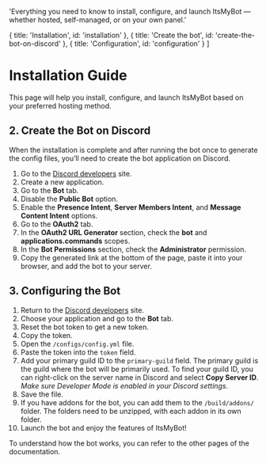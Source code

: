 
  'Everything you need to know to install, configure, and launch ItsMyBot — whether hosted, self-managed, or on your own panel.'

  { title: 'Installation', id: 'installation' },
  { title: 'Create the bot', id: 'create-the-bot-on-discord' },
  { title: 'Configuration', id: 'configuration' }
]

# Installation Guide

This page will help you install, configure, and launch ItsMyBot based on your preferred hosting method.

<Hosting />

## 2. Create the Bot on Discord
When the installation is complete and after running the bot once to generate the config files, you’ll need to create the bot application on Discord.
1. Go to the [Discord developers](https://discord.com/developers/applications) site.
2. Create a new application.
3. Go to the **Bot** tab.
4. Disable the **Public Bot** option.
5. Enable the **Presence Intent**, **Server Members Intent**, and **Message Content Intent** options.
6. Go to the **OAuth2** tab.
7. In the **OAuth2 URL Generator** section, check the **bot** and **applications.commands** scopes.
8. In the **Bot Permissions** section, check the **Administrator** permission.
9. Copy the generated link at the bottom of the page, paste it into your browser, and add the bot to your server.

## 3. Configuring the Bot
1. Return to the [Discord developers](https://discord.com/developers/applications) site.
2. Choose your application and go to the **Bot** tab.
3. Reset the bot token to get a new token.
4. Copy the token.
5. Open the `/configs/config.yml` file.
6. Paste the token into the `token` field.
7. Add your primary guild ID to the `primary-guild` field. The primary guild is the guild where the bot will be primarily used. To find your guild ID, you can right-click on the server name in Discord and select **Copy Server ID**. *Make sure Developer Mode is enabled in your Discord settings*.
8. Save the file.
9. If you have addons for the bot, you can add them to the `/build/addons/` folder. The folders need to be unzipped, with each addon in its own folder.
10. Launch the bot and enjoy the features of ItsMyBot!

To understand how the bot works, you can refer to the other pages of the documentation.